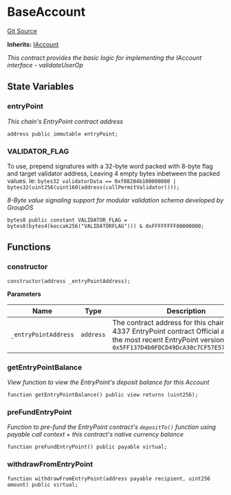 # BaseAccount
[Git Source](https://github.com/0xStation/0xrails/blob/491ae339f09853335dba9e897f46862d776d54b5/src/cores/account/BaseAccount.sol)

**Inherits:**
[IAccount](/src/lib/ERC4337/interface/IAccount.sol/interface.IAccount.md)

*This contract provides the basic logic for implementing the IAccount interface - validateUserOp*


## State Variables
### entryPoint
*This chain's EntryPoint contract address*


```solidity
address public immutable entryPoint;
```


### VALIDATOR_FLAG
To use, prepend signatures with a 32-byte word packed with 8-byte flag and target validator address,
Leaving 4 empty bytes inbetween the packed values.
Ie: `bytes32 validatorData == 0xf88284b100000000 | bytes32(uint256(uint160(address(callPermitValidator))));`

*8-Byte value signaling support for modular validation schema developed by GroupOS*


```solidity
bytes8 public constant VALIDATOR_FLAG = bytes8(bytes4(keccak256("VALIDATORFLAG"))) & 0xFFFFFFFF00000000;
```


## Functions
### constructor


```solidity
constructor(address _entryPointAddress);
```
**Parameters**

|Name|Type|Description|
|----|----|-----------|
|`_entryPointAddress`|`address`|The contract address for this chain's ERC-4337 EntryPoint contract Official address for the most recent EntryPoint version is `0x5FF137D4b0FDCD49DcA30c7CF57E578a026d2789`|


### getEntryPointBalance

*View function to view the EntryPoint's deposit balance for this Account*


```solidity
function getEntryPointBalance() public view returns (uint256);
```

### preFundEntryPoint

*Function to pre-fund the EntryPoint contract's `depositTo()` function
using payable call context + this contract's native currency balance*


```solidity
function preFundEntryPoint() public payable virtual;
```

### withdrawFromEntryPoint


```solidity
function withdrawFromEntryPoint(address payable recipient, uint256 amount) public virtual;
```

